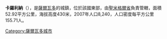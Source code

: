 '''卡羅利納'''（{{lang-es|Carolina}}），是[[薩爾瓦多|薩爾瓦多]]的城鎮，位於該國東部，由[[聖米格爾省_(薩爾瓦多)|聖米格爾省]]負責管轄，面積52.92平方公里，海拔高度430米，2007年人口8,240，人口密度每平方公里155.71人。

{{Coord|13|51|N|88|18|W|display=title}}

{{ElSalvador-geo-stub}}
[[Category:薩爾瓦多城市|Category:薩爾瓦多城市]]